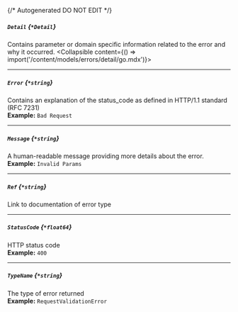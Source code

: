 {/* Autogenerated DO NOT EDIT  */}

##### `Detail` *{`*Detail`}*
Contains parameter or domain specific information related to the error and why it occurred.
<Collapsible content={() => import('/content/models/errors/detail/go.mdx')}>
</Collapsible>

---
##### `Error` *{`*string`}*
Contains an explanation of the status_code as defined in HTTP/1.1 standard (RFC 7231)
<br/>
**Example:** `Bad Request`

---
##### `Message` *{`*string`}*
A human\-readable message providing more details about the error.
<br/>
**Example:** `Invalid Params`

---
##### `Ref` *{`*string`}*
Link to documentation of error type

---
##### `StatusCode` *{`*float64`}*
HTTP status code
<br/>
**Example:** `400`

---
##### `TypeName` *{`*string`}*
The type of error returned
<br/>
**Example:** `RequestValidationError`

